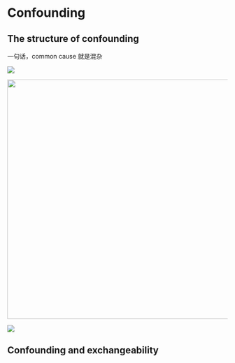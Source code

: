 # Confounding

## The structure of confounding

一句话，common cause 就是混杂

![](images/clipboard-3565620640.png)

![](images/clipboard-529591419.png){width="549"}

![](images/clipboard-312472205.png)

## Confounding and exchangeability




